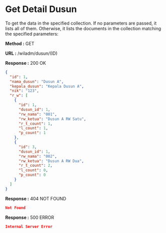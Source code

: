 
# Get Detail Dusun

To get the data in the specified collection. If no parameters are passed, it lists all of them.
Otherwise, it lists the documents in the collection matching the specified parameters:

**Method :** <Badge>GET</Badge>

**URL :** <Badge variant="dark">/wiladm/dusun/(ID)</Badge>

**Response :** <BadgeOutline variant="success">200 OK</BadgeOutline>

```json
{
  "id": 1,
  "nama_dusun": "Dusun A",
  "kepala_dusun": "Kepala Dusun A",
  "nik": "123",
  "r_w": [
    {
      "id": 1,
      "dusun_id": 1,
      "rw_nama": "001",
      "rw_ketua": "Dusun A RW Satu",
      "r_t_count": 1,
      "l_count": 1,
      "p_count": 1
    },
    {
      "id": 3,
      "dusun_id": 1,
      "rw_nama": "002",
      "rw_ketua": "Dusun A RW Dua",
      "r_t_count": 2,
      "l_count": 0,
      "p_count": 0
    }
  ]
}
```

**Response :** <BadgeOutline variant="warning">404 NOT FOUND</BadgeOutline>

```json
Not Found
```

**Response :** <BadgeOutline variant="danger">500 ERROR</BadgeOutline>

```json
Internal Server Error
```
